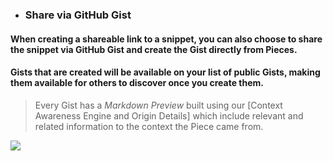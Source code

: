 - ### Share via GitHub Gist
#### When creating a shareable link to a snippet, you can also choose to share the snippet via GitHub Gist and create the Gist directly from Pieces.
#### Gists that are created will be available on your list of public Gists, making them available for others to discover once you create them.
> Every Gist has a _Markdown Preview_ built using our [Context Awareness Engine and Origin Details] which include relevant and related information to the context the Piece came from.

![](https://storage.googleapis.com/pieces_static_resources/pfd_wiki/SHARING_GISTS.gif)
